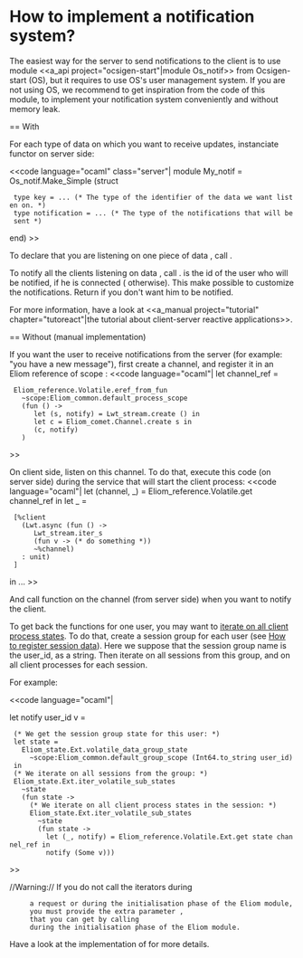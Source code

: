 =How to implement a notification system?=

The easiest way for the server to send notifications to the client is
to use module <<a_api project="ocsigen-start"|module Os_notif>> from
Ocsigen-start (OS), but it requires to use OS's user management
system. If you are not using OS, we recommend to get inspiration from
the code of this module, to implement your notification system
conveniently and without memory leak.

== With {{{Os_notif}}}

For each type of data on which you want to receive updates,
instanciate functor {{{Os_notif.Make_Simple}}} on server side:

<<code language="ocaml" class="server"|
module My_notif = Os_notif.Make_Simple (struct
  type key = ... (* The type of the identifier of the data we want listen on. *)
  type notification = ... (* The type of the notifications that will be sent *)
end)
>>

To declare that you are listening on one piece of data {{{i}}},
call {{{My_notif.listen i}}}.

To notify all the clients listening on data {{{i}}},
call {{{My_notif.notify i (fun userid_o -> Lwt.return (Some notif))}}}.
{{{userid_o}}} is the id of the user who will be notified,
if he is connected ({{{None}}} otherwise).
This make possible to customize the notifications.
Return {{{None}}} if you don't want him to be notified.

For more information, have a look at
<<a_manual project="tutorial" chapter="tutoreact"|the tutorial
about client-server reactive applications>>.



== Without {{{Os_notif}}} (manual implementation)

If you want the user to receive notifications from the server
(for example: "you have a new message"), first create a channel, and
register it in an Eliom reference of scope {{{`Client_process}}}:
<<code language="ocaml"|
let channel_ref =
  Eliom_reference.Volatile.eref_from_fun
    ~scope:Eliom_common.default_process_scope
    (fun () ->
       let (s, notify) = Lwt_stream.create () in
       let c = Eliom_comet.Channel.create s in
       (c, notify)
    )
>>

On client side, listen on this channel. To do that, execute this code
(on server side) during the service that will start the client process:
<<code language="ocaml"|
let (channel, _) = Eliom_reference.Volatile.get channel_ref in
let _ =
  [%client
    (Lwt.async (fun () ->
       Lwt_stream.iter_s
       (fun v -> (* do something *))
       ~%channel)
    : unit)
  ]
in
...
>>

And call function {{{notify}}} on the channel (from server side)
when you want to notify the client.

To get back the {{{notify}}} functions for one user, you may want to
[[wiki("tuto"):manual/how-to-iterate-on-all-sessions-for-one-user-or-all-tabs|iterate on all client process states]].
To do that, create a session group for each user
(see [[wiki("tuto"):manual/how-to-register-session-data|How to register session data]]).
Here we suppose that the session group name is the user_id, as a string.
Then iterate on all sessions from this group, and on all client processes
for each session.

For example:

<<code language="ocaml"|

let notify user_id v =
  (* We get the session group state for this user: *)
  let state =
    Eliom_state.Ext.volatile_data_group_state
      ~scope:Eliom_common.default_group_scope (Int64.to_string user_id)
  in
  (* We iterate on all sessions from the group: *)
  Eliom_state.Ext.iter_volatile_sub_states
    ~state
    (fun state ->
      (* We iterate on all client process states in the session: *)
      Eliom_state.Ext.iter_volatile_sub_states
        ~state
        (fun state ->
          let (_, notify) = Eliom_reference.Volatile.Ext.get state channel_ref in
          notify (Some v)))

>>

//Warning://      If you do not call the iterators during
      a request or during the initialisation phase of the Eliom module,
      you must provide the extra parameter {{{?sitedata}}},
      that you can get by calling {{{Eliom_request_info.get_sitedata}}}
      during the initialisation phase of the Eliom module.

Have a look at the implementation of {{{Os_notif}}} for more details.
